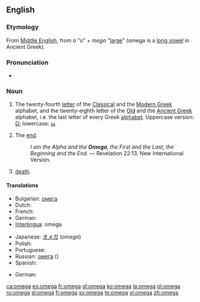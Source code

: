 {{also|Omega|oméga|ómega}}
==English==

===Etymology===
From [[Middle English]], from {{etyl|el}} ''o'' "o" + ''mega'' "[[large]]" (omega is a [[long vowel]] in Ancient Greek).

===Pronunciation===
* {{IPA|/ˈəʊmɛgə/}}

===Noun===
{{en-noun}}

# The twenty-fourth [[letter]] of the [[Classical Greek|Classical]] and the [[Greek|Modern Greek]] alphabet, and the twenty-eighth letter of the [[Old Greek|Old]] and the [[Ancient Greek]] alphabet, i.e. the last letter of every Greek [[alphabet]]. Uppercase version: [[Ω]]; lowercase: [[ω]].
# {{figurative}} The [[end]].
#: ''I am the Alpha and the '''Omega''', the First and the Last, the Beginning and the End.'' — Revelation 22:13, New International Version.
# {{rfv-sense}} [[death]].

====Translations====
{{trans-top|letter of the Greek alphabet}}
* Bulgarian: [[омега]] {{f}}
* Dutch: {{t-|nl|omega|f}}
* French: {{t+|fr|oméga|m}}
* German: {{t+|de|Omega|n}}
* [[Interlingua]]: omega
{{trans-mid}}
* Japanese: [[オメガ]] (''omega'')
* Polish: {{t+|pl|omega|f}}
* Portuguese: {{t-|pt|ómega|m}}
* Russian: [[омега]] ({{IPAchar|omɛ́ga}}) {{f}}
* Spanish: {{t+|es|omega|f}}
{{trans-bottom}}

{{trans-top|the end; death}}
* German: {{t+|de|O|n}}
{{trans-mid}}
{{trans-bottom}}

[[ca:omega]]
[[es:omega]]
[[fr:omega]]
[[gl:omega]]
[[ko:omega]]
[[la:omega]]
[[pl:omega]]
[[ru:omega]]
[[sl:omega]]
[[fi:omega]]
[[sv:omega]]
[[te:omega]]
[[vi:omega]]
[[zh:omega]]